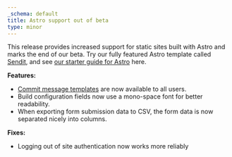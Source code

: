 ```yaml
---
_schema: default
title: Astro support out of beta
type: minor
---
```


This release provides increased support for static sites built with Astro and marks the end of our beta. Try our fully featured Astro template called [Sendit](https://app.cloudcannon.com/editor#sites/connect/github/CloudCannon/sendit-astro-template/main), and see [our starter guide for Astro](/documentation/guides/astro-starter-guide/) here.

**Features:**

* [Commit message templates](/documentation/articles/formatting-your-commit-messages/) are now available to all users.
* Build configuration fields now use a mono-space font for better readability.
* When exporting form submission data to CSV, the form data is now separated nicely into columns.

**Fixes:**

* Logging out of site authentication now works more reliably